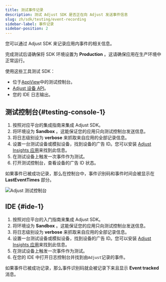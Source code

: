 ```yaml
---
title: 测试事件记录
description: 测试 Adjust SDK 是否正在向 Adjust 发送事件信息
slug: zh/sdk/testing/event-recording
sidebar-label: 事件记录
sidebar-position: 2
---
```


您可以通过 Adjust SDK 来记录应用内事件的相关信息。

<Callout type="important">

完成测试后请确保将 SDK 环境设置为 **Production** 。这请确保应用在生产环境中正常运行。

</Callout>

使用这些工具测试 SDK：

- 位于[AppView](https://help.adjust.com/zh/article/testing-console)中的测试控制台。
- [Adjust 设备 API](/zh/api/device-api/inspect)。
- 您的 IDE 日志输出。

## 测试控制台\{\#testing\-console\-1\}

1. 按照对应平台的集成指南来集成 Adjust SDK。
2. 将环境设为 **Sandbox** 。这能保证您的应用只向测试控制台发送信息。
3. 将日志级别设为 **verbose** 来抓取来自应用的全部记录信息。
4. 设置一台测试设备或模拟设备，找到设备的广告 ID。您可以安装 [Adjust Insights 应用](https://apps.apple.com/us/app/adjust-insights/id1125517808)来找到此信息。
5. 在测试设备上触发一次事件作为测试。
6. 打开测试控制台，查看设备的广告 ID 状态。

如果事件已被成功记录，那么在控制台中，事件识别码和事件时间会被显示在 **LastEventTimes** 部分。

![Adjust 测试控制台](@images/sdk-testing/event/testing-console.png)

## IDE \{\#ide\-1\}

1. 按照对应平台的入门指南来集成 Adjust SDK。
2. 将环境设为 **Sandbox** 。这能保证您的应用只向测试控制台发送信息。
3. 将日志级别设为 **verbose** 来抓取来自应用的全部记录信息。
4. 设置一台测试设备或模拟设备，找到设备的广告 ID。您可以安装 [Adjust Insights 应用](https://apps.apple.com/us/app/adjust-insights/id1125517808)来找到此信息。
5. 在测试设备上触发一次事件作为测试。
6. 在您的 IDE 中打开日志控制台并找到由`Adjust`记录的事件。

如果事件已被成功记录，那么事件识别码就会被记录下来且显示 **Event tracked** 消息。
